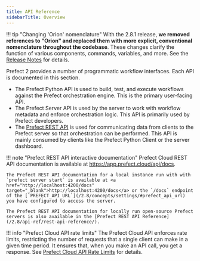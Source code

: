 ```yaml
---
title: API Reference
sidebarTitle: Overview
---
```



!!! tip "Changing 'Orion' nomenclature"
    With the 2.8.1 release, **we removed references to "Orion" and replaced them with more explicit, conventional nomenclature throughout the codebase**. These changes clarify the function of various components, commands, variables, and more. See the [Release Notes](https://github.com/PrefectHQ/prefect/blob/main/RELEASE-NOTES.md#release-281) for details.

Prefect 2 provides a number of programmatic workflow interfaces. Each API is documented in this section. 

- The Prefect Python API is used to build, test, and execute workflows against the Prefect orchestration engine. This is the primary user-facing API.
- The Prefect Server API is used by the server to work with workflow metadata and enforce orchestration logic. This API is primarily used by Prefect developers.
- The [Prefect REST API](/2.8/api-ref/rest-api/) is used for communicating data from clients to the Prefect server so that orchestration can be performed. This API is mainly consumed by clients like the Prefect Python Client or the server dashboard.

!!! note "Prefect REST API interactive documentation"
    Prefect Cloud REST API documentation is available at <a href="https://app.prefect.cloud/api/docs" target="_blank">https://app.prefect.cloud/api/docs</a>.

    The Prefect REST API documentation for a local instance run with with `prefect server start` is available at <a href="http://localhost:4200/docs" target="_blank">http://localhost:4200/docs</a> or the `/docs` endpoint of the [`PREFECT_API_URL`](/2.8/concepts/settings/#prefect_api_url) you have configured to access the server.

    The Prefect REST API documentation for locally run open-source Prefect servers is also available in the [Prefect REST API Reference](/2.8/api-ref/rest-api-reference/).

!!! info "Prefect Cloud API rate limits"
    The Prefect Cloud API enforces rate limits, restricting the number of requests that a single client can make in a given time period. It ensures that, when you make an API call, you get a response. See [Prefect Cloud API Rate Limits](/2.8/ui/rate-limits/) for details.